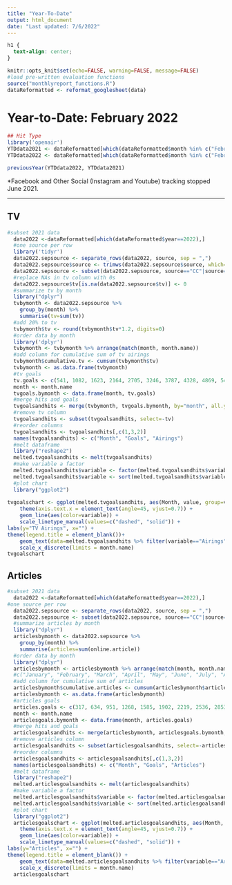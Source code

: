 ```yaml
---
title: "Year-To-Date"
output: html_document
date: "Last updated: 7/6/2022"
---
```


```css
h1 {
  text-align: center;
}
```

```r
knitr::opts_knit$set(echo=FALSE, warning=FALSE, message=FALSE)
#load pre-written evaluation functions
source("monthlyreport_functions.R")
dataReformatted <- reformat_googlesheet(data)
```


# Year-to-Date: February 2022

```r
## Hit Type
library('openair')
YTDdata2021 <- dataReformatted[which(dataReformatted$month %in% c("February") & dataReformatted$year=="2021"),]
YTDdata2022 <- dataReformatted[which(dataReformatted$month %in% c("February") & dataReformatted$year=="2022"),]

previousYear(YTDdata2022, YTDdata2021)
```
\*Facebook and Other Social (Instagram and Youtube) tracking stopped June 2021.

***

## TV

```r
#subset 2021 data
  data2022 <-dataReformatted[which(dataReformatted$year==2022),]
  #one source per row
  library('tidyr')
  data2022.sepsource <- separate_rows(data2022, source, sep = ",")
  data2022.sepsource$source <- trimws(data2022.sepsource$source, which='both')
  data2022.sepsource <- subset(data2022.sepsource, source=="CC"|source=="CM"|source=="CMN")
  #replace NAs in tv column with 0s
  data2022.sepsource$tv[is.na(data2022.sepsource$tv)] <- 0
  #summarize tv by month
  library("dplyr")
  tvbymonth <- data2022.sepsource %>%
    group_by(month) %>%
    summarise(tv=sum(tv))
  #add 20% to tv
  tvbymonth$tv <- round(tvbymonth$tv*1.2, digits=0)
  #order data by month
  library('dplyr')
  tvbymonth <- tvbymonth %>% arrange(match(month, month.name))
  #add column for cumulative sum of tv airings
  tvbymonth$cumulative.tv <- cumsum(tvbymonth$tv)
  tvbymonth <- as.data.frame(tvbymonth)
  #tv goals
  tv.goals <- c(541, 1082, 1623, 2164, 2705, 3246, 3787, 4328, 4869, 5410, 5951, 6500)
  month <- month.name
  tvgoals.bymonth <- data.frame(month, tv.goals)
  #merge hits and goals
  tvgoalsandhits <- merge(tvbymonth, tvgoals.bymonth, by="month", all.y = TRUE)
  #remove tv column
  tvgoalsandhits <- subset(tvgoalsandhits, select=-tv)
  #reorder columns
  tvgoalsandhits <- tvgoalsandhits[,c(1,3,2)]
  names(tvgoalsandhits) <- c("Month", "Goals", "Airings")
  #melt dataframe
  library("reshape2")
  melted.tvgoalsandhits <- melt(tvgoalsandhits)
  #make variable a factor
  melted.tvgoalsandhits$variable <- factor(melted.tvgoalsandhits$variable, levels = c("Goals", "Airings"))
  melted.tvgoalsandhits$variable <- sort(melted.tvgoalsandhits$variable)
  #plot chart
  library("ggplot2")
  
tvgoalschart <- ggplot(melted.tvgoalsandhits, aes(Month, value, group=variable, colour=variable, linetype=variable)) + 
    theme(axis.text.x = element_text(angle=45, vjust=0.7)) +
    geom_line(aes(color=variable)) +
    scale_linetype_manual(values=c("dashed", "solid")) +
labs(y="TV Airings", x="") +
theme(legend.title = element_blank())+
    geom_text(data=melted.tvgoalsandhits %>% filter(variable=="Airings" & Month=="February"), aes(label = 370), nudge_x = 0.4, nudge_y = 50, color="black") +
    scale_x_discrete(limits = month.name)
tvgoalschart
```

## Articles

```r
#subset 2021 data
  data2022 <-dataReformatted[which(dataReformatted$year==2022),]
#one source per row
  data2022.sepsource <- separate_rows(data2022, source, sep = ",")
  data2022.sepsource <- subset(data2022.sepsource, source=="CC"|source=="CM"|source=="CMN")
  #summarize articles by month
  library("dplyr")
  articlesbymonth <- data2022.sepsource %>%
    group_by(month) %>%
    summarise(articles=sum(online.article))
  #order data by month
  library("dplyr")
  articlesbymonth <- articlesbymonth %>% arrange(match(month, month.name))
  #c("January", "February", "March", "April", "May", "June", "July", "August", "September", "October", "November", "December")
  #add column for cumulative sum of articles
  articlesbymonth$cumulative.articles <- cumsum(articlesbymonth$articles)
  articlesbymonth <- as.data.frame(articlesbymonth)
  #articles goals
  articles.goals <- c(317, 634, 951, 1268, 1585, 1902, 2219, 2536, 2853, 3170, 3487, 3804)
  month <- month.name
  articlesgoals.bymonth <- data.frame(month, articles.goals)
  #merge hits and goals
  articlesgoalsandhits <- merge(articlesbymonth, articlesgoals.bymonth, by="month", all.y = TRUE)
  #remove articles column
  articlesgoalsandhits <- subset(articlesgoalsandhits, select=-articles)
  #reorder columns
  articlesgoalsandhits <- articlesgoalsandhits[,c(1,3,2)]
  names(articlesgoalsandhits) <- c("Month", "Goals", "Articles")
  #melt dataframe
  library("reshape2")
  melted.articlesgoalsandhits <- melt(articlesgoalsandhits)
  #make variable a factor
  melted.articlesgoalsandhits$variable <- factor(melted.articlesgoalsandhits$variable, levels = c("Goals", "Articles"))
  melted.articlesgoalsandhits$variable <- sort(melted.articlesgoalsandhits$variable)
  #plot chart
  library("ggplot2")
  articlesgoalschart <- ggplot(melted.articlesgoalsandhits, aes(Month, value, group=variable, colour=variable, linetype=variable)) + 
    theme(axis.text.x = element_text(angle=45, vjust=0.7)) +
    geom_line(aes(color=variable)) +
    scale_linetype_manual(values=c("dashed", "solid")) +
labs(y="Articles", x="") +
theme(legend.title = element_blank()) +
    geom_text(data=melted.articlesgoalsandhits %>% filter(variable=="Articles" & Month=="January"), aes(label = 268), nudge_x = 0.5, nudge_y = 50, color="black") +
    scale_x_discrete(limits = month.name)
  articlesgoalschart
  
```

  
